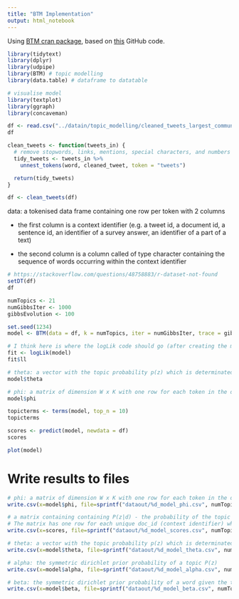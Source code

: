 ```yaml
---
title: "BTM Implementation"
output: html_notebook
---
```


Using [BTM cran package](https://cran.r-project.org/web/packages/BTM/BTM.pdf), based on [this](https://github.com/bnosac/BTM) GitHub code.

```r
library(tidytext)
library(dplyr)
library(udpipe)
library(BTM) # topic modelling
library(data.table) # dataframe to datatable

# visualise model
library(textplot)
library(ggraph)
library(concaveman)
```

```r
df <- read.csv("../datain/topic_modelling/cleaned_tweets_largest_community_btm.csv")
df
```
```r
clean_tweets <- function(tweets_in) {
  # remove stopwords, links, mentions, special characters, and numbers
  tidy_tweets <- tweets_in %>% 
    unnest_tokens(word, cleaned_tweet, token = "tweets")

  return(tidy_tweets)
}

df <- clean_tweets(df)
```


data: a tokenised data frame containing one row per token with 2 columns

* the first column is a context identifier (e.g. a tweet id, a document id, a sentence id, an identifier of a survey answer, an identifier of a part of a text)

* the second column is a column called of type character containing the sequence of words occurring within the context identifier

```r
# https://stackoverflow.com/questions/48758883/r-dataset-not-found
setDT(df)
df
```

```r
numTopics <- 21
numGibbsIter <- 1000
gibbsEvolution <- 100
```

```r
set.seed(1234)
model <- BTM(data = df, k = numTopics, iter = numGibbsIter, trace = gibbsEvolution)
```

```r
# I think here is where the logLik code should go (after creating the model)
fit <- logLik(model)
fit$ll
```

```r
# theta: a vector with the topic probability p(z) which is determinated by the overall proportions of biterms in it
model$theta
```
```r
# phi: a matrix of dimension W x K with one row for each token in the data. This matrix contains the probability of the token given the topic P(w|z). the rownames of the matrix indicate the token w
model$phi
```

```r
topicterms <- terms(model, top_n = 10)
topicterms
```


```r
scores <- predict(model, newdata = df)
scores
```
<!-- x -->
<!-- ```{r} -->
<!-- # If you set background to TRUE -->
<!-- # The first topic is set to a background topic that equals to the empirical word distribution.  -->
<!-- # This can be used to filter out common words. -->
<!-- set.seed(1234) -->
<!-- model      <- BTM(df, k = 12, beta = 0.01, background = TRUE, iter = 1000, trace = 100) -->
<!-- topicterms <- terms(model, top_n = 20) -->
<!-- topicterms -->
<!-- ``` -->
```r
plot(model)
```
# Write results to files
```r
# phi: a matrix of dimension W x K with one row for each token in the data. This matrix contains the probability of the token given the topic P(w|z). the rownames of the matrix indicate the token w
write.csv(x=model$phi, file=sprintf("dataout/%d_model_phi.csv", numTopics))

# a matrix containing containing P(z|d) - the probability of the topic given the biterms.
# The matrix has one row for each unique doc_id (context identifier) which contains words part of the dictionary of the BTM model and has K columns, one for each topic.
write.csv(x=scores, file=sprintf("dataout/%d_model_scores.csv", numTopics))

# theta: a vector with the topic probability p(z) which is determinated by the overall proportions of biterms in it
write.csv(x=model$theta, file=sprintf("dataout/%d_model_theta.csv", numTopics))
```

```r
# alpha: the symmetric dirichlet prior probability of a topic P(z)
write.csv(x=model$alpha, file=sprintf("dataout/%d_model_alpha.csv", numTopics))

# beta: the symmetric dirichlet prior probability of a word given the topic P(w|z)
write.csv(x=model$beta, file=sprintf("dataout/%d_model_beta.csv", numTopics))
```








